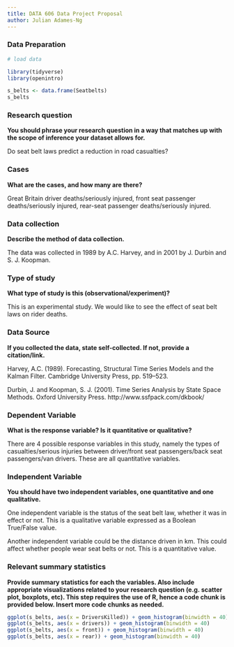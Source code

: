 ```yaml
---
title: DATA 606 Data Project Proposal
author: Julian Adames-Ng
---
```


### Data Preparation

```r
# load data

library(tidyverse)
library(openintro)

s_belts <- data.frame(Seatbelts)
s_belts

```


### Research question 

**You should phrase your research question in a way that matches up with the scope of inference your dataset allows for.**

Do seat belt laws predict a reduction in road casualties?

### Cases 

**What are the cases, and how many are there?**

Great Britain driver deaths/seriously injured, front seat passenger deaths/seriously injured, rear-seat passenger deaths/seriously injured.

### Data collection 

**Describe the method of data collection.**

The data was collected in 1989 by A.C. Harvey, and in 2001 by J. Durbin and S. J. Koopman.

### Type of study 

**What type of study is this (observational/experiment)?**

This is an experimental study.  We would like to see the effect of seat belt laws on rider deaths.

### Data Source 

**If you collected the data, state self-collected. If not, provide a citation/link.**

Harvey, A.C. (1989). Forecasting, Structural Time Series Models and the Kalman Filter. Cambridge University Press, pp. 519–523.

Durbin, J. and Koopman, S. J. (2001). Time Series Analysis by State Space Methods. Oxford University Press. http://www.ssfpack.com/dkbook/


### Dependent Variable

**What is the response variable? Is it quantitative or qualitative?**

There are 4 possible response variables in this study, namely the types of casualties/serious injuries between driver/front seat passengers/back seat passengers/van drivers.  These are all quantitative variables.

### Independent Variable

**You should have two independent variables, one quantitative and one qualitative.**

One independent variable is the status of the seat belt law, whether it was in effect or not.  This is a qualitative variable expressed as a Boolean True/False value.

Another independent variable could be the distance driven in km.  This could affect whether people wear seat belts or not.  This is a quantitative value.

### Relevant summary statistics 

**Provide summary statistics for each the variables. Also include appropriate visualizations related to your research question (e.g. scatter plot, boxplots, etc). This step requires the use of R, hence a code chunk is provided below. Insert more code chunks as needed.**

```r

ggplot(s_belts, aes(x = DriversKilled)) + geom_histogram(binwidth = 40)
ggplot(s_belts, aes(x = drivers)) + geom_histogram(binwidth = 40)
ggplot(s_belts, aes(x = front)) + geom_histogram(binwidth = 40)
ggplot(s_belts, aes(x = rear)) + geom_histogram(binwidth = 40)

```
